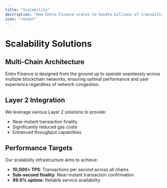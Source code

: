 ```yaml
---
title: "Scalability"
description: "How Entro Finance scales to handle millions of transactions"
icon: "rocket"
---
```


# Scalability Solutions

## Multi-Chain Architecture

Entro Finance is designed from the ground up to operate seamlessly across multiple blockchain networks, ensuring optimal performance and user experience regardless of network congestion.

## Layer 2 Integration

We leverage various Layer 2 solutions to provide:
- Near-instant transaction finality
- Significantly reduced gas costs
- Enhanced throughput capabilities

## Performance Targets

Our scalability infrastructure aims to achieve:
- **10,000+ TPS**: Transactions per second across all chains
- **Sub-second finality**: Near-instant transaction confirmation
- **99.9% uptime**: Reliable service availability